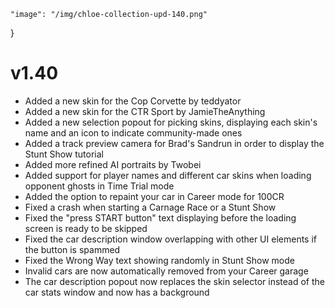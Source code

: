     "image": "/img/chloe-collection-upd-140.png"
}

# v1.40

- Added a new skin for the Cop Corvette by teddyator
- Added a new skin for the CTR Sport by JamieTheAnything
- Added a new selection popout for picking skins, displaying each skin's name and an icon to indicate community-made ones
- Added a track preview camera for Brad's Sandrun in order to display the Stunt Show tutorial
- Added more refined AI portraits by Twobei
- Added support for player names and different car skins when loading opponent ghosts in Time Trial mode
- Added the option to repaint your car in Career mode for 100CR
- Fixed a crash when starting a Carnage Race or a Stunt Show
- Fixed the "press START button" text displaying before the loading screen is ready to be skipped
- Fixed the car description window overlapping with other UI elements if the button is spammed
- Fixed the Wrong Way text showing randomly in Stunt Show mode
- Invalid cars are now automatically removed from your Career garage
- The car description popout now replaces the skin selector instead of the car stats window and now has a background